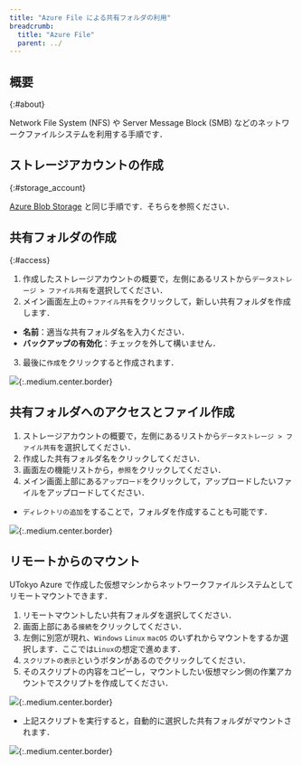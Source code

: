 ```yaml
---
title: "Azure File による共有フォルダの利用"
breadcrumb:
  title: "Azure File"
  parent: ../
---
```



## 概要
{:#about}

Network File System (NFS) や Server Message Block (SMB) などのネットワークファイルシステムを利用する手順です．

## ストレージアカウントの作成 
{:#storage_account}

[Azure Blob Storage](/research_computing/utokyo_azure/storage/) と同じ手順です．そちらを参照ください．

## 共有フォルダの作成
{:#access}

1. 作成したストレージアカウントの概要で，左側にあるリストから`データストレージ > ファイル共有`を選択してください．
2. メイン画面左上の`＋ファイル共有`をクリックして，新しい共有フォルダを作成します．
  - **名前**：適当な共有フォルダ名を入力ください．
  - **バックアップの有効化**：チェックを外して構いません．
3. 最後に`作成`をクリックすると作成されます． 

![](img/01_files1.png){:.medium.center.border}

## 共有フォルダへのアクセスとファイル作成

1. ストレージアカウントの概要で，左側にあるリストから`データストレージ > ファイル共有`を選択してください．
2. 作成した共有フォルダ名をクリックしてください．
3. 画面左の機能リストから，`参照`をクリックしてください．
4. メイン画面上部にある`アップロード`をクリックして，アップロードしたいファイルをアップロードしてください．
  - `ディレクトリの追加`をすることで，フォルダを作成することも可能です．

![](img/02_files2.png){:.medium.center.border}

## リモートからのマウント

UTokyo Azure で作成した仮想マシンからネットワークファイルシステムとしてリモートマウントできます．

1. リモートマウントしたい共有フォルダを選択してください．
2. 画面上部にある`接続`をクリックしてください．
3. 左側に別窓が現れ、`Windows` `Linux` `macOS` のいずれからマウントをするか選択します．ここでは`Linux`の想定で進めます．
4. `スクリプトの表示`というボタンがあるのでクリックしてください．
5. そのスクリプトの内容をコピーし，マウントしたい仮想マシン側の作業アカウントでスクリプトを作成してください．

![](img/03_files3.png){:.medium.center.border}

- 上記スクリプトを実行すると，自動的に選択した共有フォルダがマウントされます．

![](img/04_files4.png){:.medium.center.border}
